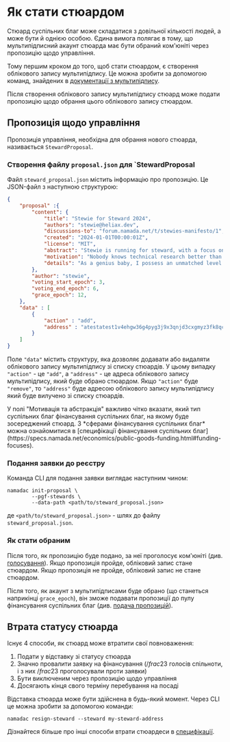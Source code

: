 
# Як стати стюардом

Стюард суспільних благ може складатися з довільної кількості людей, а може бути й однією особою. Єдина вимога полягає в тому, що мультипідписний акаунт стюарда має бути обраний ком'юніті через пропозицію щодо управління.

Тому першим кроком до того, щоб стати стюардом, є створення облікового запису мультипідпису. 
Це можна зробити за допомогою команд, знайдених в [документації з мультипідпису](../transparent-accounts/multisignature.mdx). 

Після створення облікового запису мультипідпису стюард може подати пропозицію щодо обрання цього облікового запису стюардом.

## Пропозиція щодо управління

Пропозиція управління, необхідна для обрання нового стюарда, називається `StewardProposal`.

### Створення файлу `proposal.json` для `StewardProposal

Файл `steward_proposal.json` містить інформацію про пропозицію. Це JSON-файл з наступною структурою:

```json copy
{
    "proposal" :{
        "content": {
            "title": "Stewie for Steward 2024",
            "authors": "stewie@heliax.dev",
            "discussions-to": "forum.namada.net/t/stewies-manifesto/1",
            "created": "2024-01-01T00:00:01Z",
            "license": "MIT",
            "abstract": "Stewie is running for steward, with a focus on technical research. The technical research I will be focused on will definitely not be for weapons of mass destruction. There is some possibility however that I may be focusing somewhat on open source software for weapons of mass destruction.",
            "motivation": "Nobody knows technical research better than me. Trust me. I know it. I have the best technical research. I will be the best steward. Last night, Namada called me and said, Stewie, thank you. I will make public goods funding great again",
            "details": "As a genius baby, I possess an unmatched level of intelligence and a visionary mindset. I will utilize these qualities to solve the most complex problems, and direct public goods funding towards weapons of mass destruction ... i mean open source software for weapons of mass destruction",
        },
        "author": "stewie",
        "voting_start_epoch": 3,
        "voting_end_epoch": 6,
        "grace_epoch": 12,
    },
    "data" : [
        {
            "action" : "add",
            "address" : "atestatest1v4ehgw36g4pyg3j9x3qnjd3cxgmyz3fk8qcrys3hxdp5xwfnx3zyxsj9xgunxsfjg5u5xvzyzrrqtn"
        }
    ]     
}
```

Поле `"data"` містить структуру, яка дозволяє додавати або видаляти 
облікового запису мультипідпису зі списку стюардів. У цьому випадку `"action"` - це `"add"`, 
а `"address"` - це адреса облікового запису мультипідпису, який буде обрано стюардом. 
Якщо `"action"` буде `"remove"`, то `"address"` буде адресою облікового запису мультипідпису 
який буде вилучено зі списку стюардів.

<Callout> 
У полі "Мотивація та абстракція" важливо чітко вказати, який тип суспільних благ 
фінансування суспільних благ, на якому буде зосереджений стюард. 
З *сферами фінансування суспільних благ* можна ознайомитися в 
[специфікації фінансування суспільних благ](https://specs.namada.net/economics/public-goods-funding.html#funding-focuses).
</Callout>

### Подання заявки до реєстру

Команда CLI для подання заявки виглядає наступним чином:

```shell copy
namadac init-proposal \
        --pgf-stewards \
        --data-path <path/to/steward_proposal.json>
```
де `<path/to/steward_proposal.json>` - шлях до файлу `steward_proposal.json`.

### Як стати обраним

Після того, як пропозицію буде подано, за неї проголосує ком'юніті (див. [голосування](./voting.mdx)). Якщо пропозиція пройде, обліковий запис стане стюардом. Якщо пропозиція не пройде, обліковий запис не стане стюардом.

Після того, як акаунт з мультипідписами буде обрано (що станеться наприкінці `grace_epoch`), він зможе подавати пропозиції до пулу фінансування суспільних благ (див. [подача пропозицій](./proposing.mdx#proposing-funding)).

## Втрата статусу стюарда

Існує 4 способи, як стюард може втратити свої повноваження:

1. Подати у відставку зі статусу стюарда
2. Значно провалити заявку на фінансування ($/frac{2}{3}$ голосів спільноти, і з них $/frac{2}{3}$ проголосували проти заявки)
3. Бути виключеним через пропозицію щодо управління
4. Досягають кінця свого терміну перебування на посаді

Відставка стюарда може бути здійснена в будь-який момент. 
Через CLI це можна зробити за допомогою команди:

```shell copy
namadac resign-steward --steward my-steward-address
```

Дізнайтеся більше про інші способи втрати стюардеси в [специфікації](https://specs.namada.net/economics/public-goods-funding/becoming-a-steward#losing-stewardship-status).
